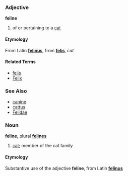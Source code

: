 ===Adjective===
'''feline'''

# of or pertaining to a [[cat]]

====Etymology====
From Latin '''[[felinus]]''', from '''[[felis]]''', ''cat''

====Related Terms====
*[[felis]]
*[[Felix]]

===See Also===
*[[canine]]
*[[cattus]]
*[[Felidae]]


===Noun===
'''feline''', plural '''[[felines]]'''

# [[cat]]; member of the cat family

====Etymology====
Substantive use of the adjective '''feline''', from Latin '''[[felinus]]'''